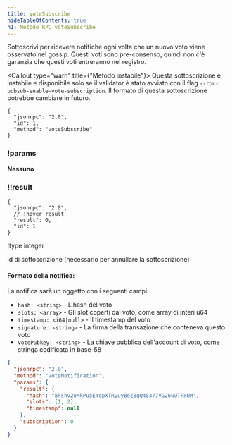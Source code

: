 ```yaml
---
title: voteSubscribe
hideTableOfContents: true
h1: Metodo RPC voteSubscribe
---
```


Sottoscrivi per ricevere notifiche ogni volta che un nuovo voto viene osservato
nel gossip. Questi voti sono pre-consenso, quindi non c'è garanzia che questi
voti entreranno nel registro.

<Callout type="warn" title={"Metodo instabile"}>
  Questa sottoscrizione è instabile e disponibile solo se il validator è stato
  avviato con il flag `--rpc-pubsub-enable-vote-subscription`. Il formato di
  questa sottoscrizione potrebbe cambiare in futuro.
</Callout>

<APIMethod>

```jsonc !!request
{
  "jsonrpc": "2.0",
  "id": 1,
  "method": "voteSubscribe"
}
```

### !params

**Nessuno**

### !!result

```jsonc !response
{
  "jsonrpc": "2.0",
  // !hover result
  "result": 0,
  "id": 1
}
```

!type integer

id di sottoscrizione (necessario per annullare la sottoscrizione)

</APIMethod>

#### Formato della notifica:

La notifica sarà un oggetto con i seguenti campi:

- `hash: <string>` - L'hash del voto
- `slots: <array>` - Gli slot coperti dal voto, come array di interi u64
- `timestamp: <i64|null>` - Il timestamp del voto
- `signature: <string>` - La firma della transazione che conteneva questo voto
- `votePubkey: <string>` - La chiave pubblica dell'account di voto, come stringa
  codificata in base-58

```json
{
  "jsonrpc": "2.0",
  "method": "voteNotification",
  "params": {
    "result": {
      "hash": "8Rshv2oMkPu5E4opXTRyuyBeZBqQ4S477VG26wUTFxUM",
      "slots": [1, 2],
      "timestamp": null
    },
    "subscription": 0
  }
}
```
